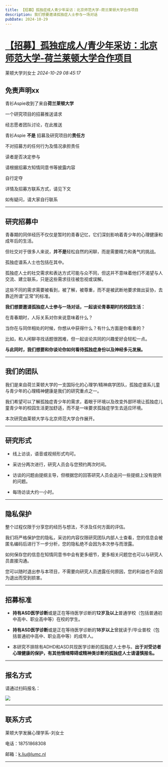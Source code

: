 ```yaml
---
title: 【招募】孤独症成人青少年采访：北京师范大学-荷兰莱顿大学合作项目
description: 我们想要邀请孤独症人士参与一场对话
pubDate: 2024-10-29
---
```


# [【招募】孤独症成人/青少年采访：北京师范大学-荷兰莱顿大学合作项目](http://mp.weixin.qq.com/s?__biz=MzIyMzgyMjY5NQ==&mid=2247525713&idx=1&sn=b55f8f8e85c9899711667980816cfa5b&chksm=e9a1c652ba454512ff36dfa837a5a967aebf9200abf4458347e99606642030850b61e4fd9c4d#rd)



莱顿大学刘女士    *2024-10-29 08:45:17*

## 免责声明xx

青衫Aspie收到了来自**荷兰莱顿大学**

一个研究项目的招募推送请求

经志愿者团队讨论，在此推送

青衫Aspie **不是** 招募及研究项目的**责任方**

不对招募方的任何行为及情况承担责任

读者是否决定参与

请根据招募方知情同意书等披露内容

自行定夺

详情及招募方联系方式，请见下文

如有疑问，请大家自行联系

---

## 研究招募中

青春期的同伴经历不仅仅是暂时的青春记忆，它们深刻影响着青少年的心理健康和成年后的生活。

但社交对于很多人来说，**并不是**轻松自然的闲聊，而是需要精力和勇气的挑战。

孤独症谱系人士也包括在其中。

孤独症人士的社交需求和表达方式可能与众不同，但这并不意味着他们不渴望与人交流、建立联系，只是这些需求往往被忽视或误解。

这些不同的需求需要被看到，被了解，被尊重，而不是被武断地要求做出妥协，去靠近所谓“正常”的标准。

**我们想要邀请孤独症人士参与一场对话，一起谈论青春期时的校园生活：**

在青春期时，人际关系对你来说意味着什么？

当你在与同伴相处的时候，你想从中获得什么？有什么方面是你看重的？

比如，和人闲聊寻找话题很困难，但一起谈论共同的兴趣爱好会轻松一点。

**与此同时，我们想要和你谈论你如何看待孤独症身份以及神经多元发展。**

---
  

## 我们的团队

我们是来自荷兰莱顿大学的一支国际化的心理学/精神病学团队，孤独症谱系儿童与青少年的心理精神健康是我们的研究重点之一。

我们希望可以了解孤独症青少年的需求，着眼于环境以及改变外部环境让孤独症儿童青少年的校园生活更加舒适，而不是一味要求孤独症学生去适应环境。

本次研究由莱顿大学与北京师范大学合作展开。

---
  

## 研究形式

+   线上访谈，语音或视频形式均可。
    
+   采访分两次进行，研究人员会与您预约两次时间。
    
+   访谈的问题由提纲主导，但根据您的回答研究人员会追问一些提纲上没有提供的问题。
    
+   每场访谈大约一小时。
    

---

## 隐私保护

整个过程仅限于分享您的经历与想法，不涉及任何方面的评估。

我们将严格保护您的隐私，采访的内容仅限研究团队内部人士查看，您的信息会被匿名编码后进行下一步分析，您的隐私绝不会因为本次参与而泄露。

如何保存您的信息在知情同意书中会有更多细节，更多相关问题您也可以与研究人员直接沟通。

您可以随时退出参与本项目，不需要向研究人员透露任何原因，您的利益也不会因为退出而受到损害。

---

## 招募标准

+   **持有ASD医学诊断**或是正在等待医学诊断的**12岁及以上**普通学校（包括普通初中高中、职业高中等）在校的学生。
    
+   **持有ASD医学诊断**或是正在等待医学诊断的**18岁以上**曾就读于/毕业普校（包括普通初中高中、职业高中等）的成年人。
    
+   本研究不排除有ADHD和ASD共现医学诊断的孤独症人士参与。**出于对受访者心理健康的保护，有其他情绪障碍或精神类诊断的孤独症人士请谨慎报名。**
    

---

## 报名方式

  

请通过扫码报名：

![](/assets/img/posts/2024-10-29-bnu-leiden-autism-study-8.jpeg)

  

---
  


## 联系方式

莱顿大学发展心理学系-刘女士

电话：18751868308

邮箱：k.liu@lumc.nl


---